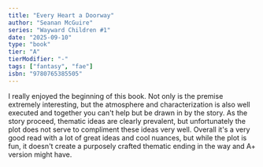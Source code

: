 ```yaml
---
title: "Every Heart a Doorway"
author: "Seanan McGuire"
series: "Wayward Children #1"
date: "2025-09-10"
type: "book"
tier: "A"
tierModifier: "-"
tags: ["fantasy", "fae"]
isbn: "9780765385505"
---
```


I really enjoyed the beginning of this book. Not only is the premise extremely interesting, but the atmosphere and characterization is also well executed and together you can't help but be drawn in by the story. As the story proceed, thematic ideas are clearly prevalent, but unfortunately the plot does not serve to compliment these ideas very well. Overall it's a very good read with a lot of great ideas and cool nuances, but while the plot is fun, it doesn't create a purposely crafted thematic ending in the way and A+ version might have.
